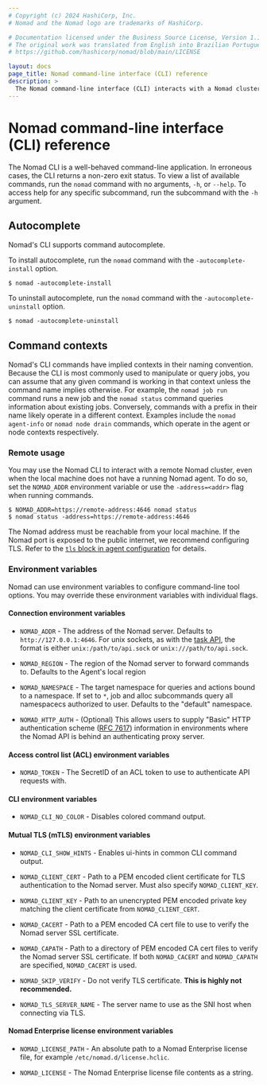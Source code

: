 ```yaml
---
# Copyright (c) 2024 HashiCorp, Inc.
# Nomad and the Nomad logo are trademarks of HashiCorp.

# Documentation licensed under the Business Source License, Version 1.1.
# The original work was translated from English into Brazilian Portuguese.
# https://github.com/hashicorp/nomad/blob/main/LICENSE

layout: docs
page_title: Nomad command-line interface (CLI) reference
description: >
  The Nomad command-line interface (CLI) interacts with a Nomad cluster. This page contains reference information on how to install CLI autocomplete, configure remote usage, and specify CLI options. Review connection, access control list (ACL), mutual TLS (mTLS), and license environment variables.
---
```


# Nomad command-line interface (CLI) reference

The Nomad CLI is a well-behaved command-line application. In erroneous cases,
the CLI returns a non-zero exit status. To view a list of available commands,
run the `nomad` command with no arguments, `-h`, or `--help`. To access help for
any specific subcommand, run the subcommand with the `-h` argument.

## Autocomplete

Nomad's CLI supports command autocomplete.

To install autocomplete, run the `nomad` command with the
`-autocomplete-install` option.

```shell-session
$ nomad -autocomplete-install
```

To uninstall autocomplete, run the `nomad` command with the
`-autocomplete-uninstall` option.

```shell-session
$ nomad -autocomplete-uninstall
```

## Command contexts

Nomad's CLI commands have implied contexts in their naming convention. Because
the CLI is most commonly used to manipulate or query jobs, you can assume that
any given command is working in that context unless the command name implies
otherwise. For example, the `nomad job run` command runs a new job and the
`nomad status` command queries information about existing jobs. Conversely,
commands with a prefix in their name likely operate in a different context.
Examples include the `nomad agent-info` or `nomad node drain` commands,
which operate in the agent or node contexts respectively.

### Remote usage

You may use the Nomad CLI to interact with a remote Nomad cluster, even when the
local machine does not have a running Nomad agent. To do so, set the
`NOMAD_ADDR` environment variable or use the `-address=<addr>` flag when running
commands.

```shell-session
$ NOMAD_ADDR=https://remote-address:4646 nomad status
$ nomad status -address=https://remote-address:4646
```

The Nomad address must be reachable from your local machine. If the Nomad
port is exposed to the public internet, we recommend configuring TLS. Refer to
the [`tls` block in agent configuration] for details.

### Environment variables

Nomad can use environment variables to configure command-line tool options. You
may override these environment variables with individual flags.

#### Connection environment variables

- `NOMAD_ADDR` - The address of the Nomad server. Defaults to
  `http://127.0.0.1:4646`. For unix sockets, as with the [task API][],
  the format is either `unix:/path/to/api.sock` or `unix:///path/to/api.sock`.

- `NOMAD_REGION` - The region of the Nomad server to forward commands to.
  Defaults to the Agent's local region

- `NOMAD_NAMESPACE` - The target namespace for queries and actions bound to a
  namespace. If set to `*`, job and alloc subcommands query all namespacecs
  authorized to user. Defaults to the "default" namespace.

- `NOMAD_HTTP_AUTH` - (Optional) This allows users to supply "Basic" HTTP
  authentication scheme ([RFC 7617](https://tools.ietf.org/html/rfc7617))
  information in environments where the Nomad API is behind an authenticating
  proxy server.

#### Access control list (ACL) environment variables

- `NOMAD_TOKEN` - The SecretID of an ACL token to use to authenticate API
  requests with.

#### CLI environment variables

- `NOMAD_CLI_NO_COLOR` - Disables colored command output.

#### Mutual TLS (mTLS) environment variables

- `NOMAD_CLI_SHOW_HINTS` - Enables ui-hints in common CLI command output.

- `NOMAD_CLIENT_CERT` - Path to a PEM encoded client certificate for TLS
  authentication to the Nomad server. Must also specify `NOMAD_CLIENT_KEY`.

- `NOMAD_CLIENT_KEY` - Path to an unencrypted PEM encoded private key matching
  the client certificate from `NOMAD_CLIENT_CERT`.

- `NOMAD_CACERT` - Path to a PEM encoded CA cert file to use to verify the
  Nomad server SSL certificate.

- `NOMAD_CAPATH` - Path to a directory of PEM encoded CA cert files to verify
  the Nomad server SSL certificate. If both `NOMAD_CACERT` and `NOMAD_CAPATH`
  are specified, `NOMAD_CACERT` is used.

- `NOMAD_SKIP_VERIFY` - Do not verify TLS certificate. **This is highly not
  recommended.**

- `NOMAD_TLS_SERVER_NAME` - The server name to use as the SNI host when
  connecting via TLS.

#### Nomad Enterprise license environment variables

- `NOMAD_LICENSE_PATH` - An absolute path to a Nomad Enterprise license file,
  for example `/etc/nomad.d/license.hclic`.

- `NOMAD_LICENSE` - The Nomad Enterprise license file contents as a string.


[task API]: /nomad/api-docs/task-api
[`tls` block in agent configuration]: /nomad/docs/configuration/tls
